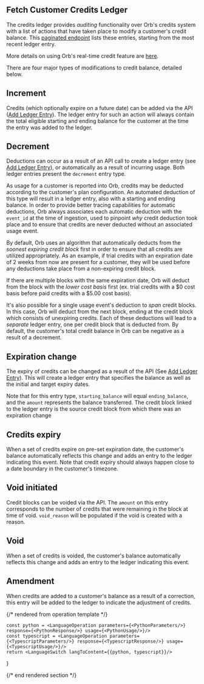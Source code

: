 ## Fetch Customer Credits Ledger

The credits ledger provides _auditing_ functionality over Orb's credits system with a list of actions that have
taken place to modify a customer's credit balance. This [paginated endpoint](../reference/pagination) lists these
entries, starting from the most recent ledger entry.

More details on using Orb's real-time credit feature are [here](../guides/product-catalog/prepurchase.md).

There are four major types of modifications to credit balance, detailed below.

## Increment
Credits (which optionally expire on a future date) can be added via the API
([Add Ledger Entry](create-ledger-entry)). The ledger entry for such an action will always contain the total
eligible starting and ending balance for the customer at the time the entry was added to the ledger.

## Decrement
Deductions can occur as a result of an API call to create a ledger entry (see
[Add Ledger Entry](create-ledger-entry)), or automatically as a result of incurring usage. Both ledger entries
present the `decrement` entry type.

As usage for a customer is reported into Orb, credits may be deducted according to the customer's plan
configuration. An automated deduction of this type will result in a ledger entry, also with a starting and ending
balance. In order to provide better tracing capabilities for automatic deductions, Orb always associates each
automatic deduction with the `event_id` at the time of ingestion, used to pinpoint _why_ credit deduction took
place and to ensure that credits are never deducted without an associated usage event.

By default, Orb uses an algorithm that automatically deducts from the *soonest expiring credit block* first in
order to ensure that all credits are utilized appropriately. As an example, if trial credits with an expiration date
of 2 weeks from now are present for a customer, they will be used before any deductions take place from a
non-expiring credit block.

If there are multiple blocks with the same expiration date, Orb will deduct from the block with the
*lower cost basis* first (ex. trial credits with a $0 cost basis before paid credits with a $5.00 cost basis).

It's also possible for a single usage event's deduction to _span_ credit blocks. In this case, Orb will deduct from
the next block, ending at the credit block which consists of unexpiring credits. Each of these deductions will lead
to a _separate_ ledger entry, one per credit block that is deducted from. By default, the customer's total credit
balance in Orb can be negative as a result of a decrement.

## Expiration change
The expiry of credits can be changed as a result of the API (See [Add Ledger Entry](create-ledger-entry)). This will
create a ledger entry that specifies the balance as well as the initial and target expiry dates.

Note that for this entry type, `starting_balance` will equal `ending_balance`, and the `amount` represents the
balance transferred. The credit block linked to the ledger entry is the source credit block from which there was an
expiration change

## Credits expiry
When a set of credits expire on pre-set expiration date, the customer's balance automatically reflects this change
and adds an entry to the ledger indicating this event. Note that credit expiry should always happen close to a date
boundary in the customer's timezone.

## Void initiated
Credit blocks can be voided via the API. The `amount` on this entry corresponds to the number of credits that were
remaining in the block at time of void. `void_reason` will be populated if the void is created with a reason.

## Void
When a set of credits is voided, the customer's balance automatically reflects this change and adds an entry to the
ledger indicating this event.

## Amendment
When credits are added to a customer's balance as a result of a correction, this entry will be added to the ledger
to indicate the adjustment of credits.

{/* rendered from operation template */}


    const python = <LanguageOperation parameters={<PythonParameters/>} response={<PythonResponse/>} usage={<PythonUsage/>}/>
    const typescript = <LanguageOperation parameters={<TypescriptParameters/>} response={<TypescriptResponse/>} usage={<TypescriptUsage/>}/>
    return <LanguageSwitch langToContent={{python, typescript}}/>
}

<Operation />

{/* end rendered section */}
